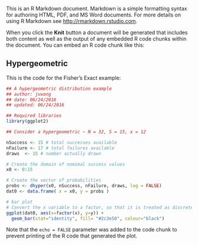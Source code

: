 This is an R Markdown document. Markdown is a simple formatting syntax for authoring HTML, PDF, and MS Word documents. For more details on using R Markdown see <http://rmarkdown.rstudio.com>.

When you click the **Knit** button a document will be generated that includes both content as well as the output of any embedded R code chunks within the document. You can embed an R code chunk like this:

## Hypergeometric
This is the code for the Fisher's Exact example:
```r
## A hypergeometric distribution example
## author: jvwong
## date: 06/24/2016
## updated: 06/24/2016

## Required libraries
library(ggplot2)

## Consider a hypergeometric ~ N = 32, S = 15, x = 12

nSuccess <- 15 # total successes available
nFailure <- 17 # total failures available
draws  <- 15 # number actually drawn

# Create the domain of nomimal success values
x0 <- 0:15

# Create the vector of probabilities
probs <- dhyper(x0, nSuccess, nFailure, draws, log = FALSE)
dat0 <- data.frame( x = x0, y = probs )

# bar plot
# Convert the x variable to a factor, so that it is treated as discrete
ggplot(dat0, aes(x=factor(x), y=y)) +
  geom_bar(stat="identity", fill= "#2c3e50", colour="black")
```

Note that the `echo = FALSE` parameter was added to the code chunk to prevent printing of the R code that generated the plot.
